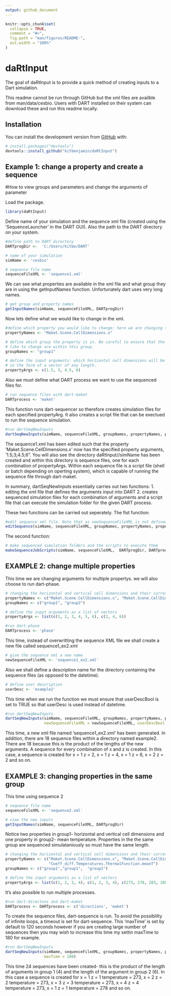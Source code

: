 ```yaml
---
output: github_document
---
```


<!-- README.md is generated from README.Rmd. Please edit that file -->

```r
knitr::opts_chunk$set(
  collapse = TRUE,
  comment = "#>",
  fig.path = "man/figures/README-",
  out.width = "100%"
)
```
# daRtInput

<!-- badges: start -->
<!-- badges: end -->

The goal of daRtInput is to provide a quick method of creating inputs to a Dart simulation.

This readme cannot be run through GitHub but the xml files are availble from man/data/cesbio. Users with DART installed on their system can download these and run this readme locally.

## Installation

You can install the development version from [GitHub](https://github.com/) with:

``` r
# install.packages("devtools")
devtools::install_github("kitbenjamin/daRtInput")
```
## Example 1: change a property and create a sequence

#How to view groups and parameters and change the arguments of parameter

Load the package.
```r
library(daRtInput)
```
Define name of your simulation and the sequence xml file (created using the 'SequenceLauncher' in the DART GUI). Also the path to 
the DART directory on your system.
```r
#define path to DART directory
DARTprogDir <-  'C:/Users/kitbe/DART'

# name of your simulation
simName <- 'cesbio'

# sequence file name
sequenceFileXML <- 'sequence1.xml'
```

We can see what properties are available in the xml file and what group they are in using the getInputNames function. 
Unfortunately dart uses very long names.
```r
# get group and property names
getInputNames(simName, sequenceFileXML, DARTprogDir)
```
Now lets define what we would like to change in the xml.
```r
#define which property you would like to change: here we are changing the horizontal cell dimensions 
propertyNames <- "Maket.Scene.CellDimensions.x"

# define which group the property is in. Be careful to ensure that the properties you would 
# like to change are within this group.
groupNames <- "group1"

# define the input arguments: which horizontal cell dimensions will be input into the model? This should be 
# in the form of a vector of any length.
propertyArgs <- c(1.5, 3, 4.5, 6)
```
Also we must define what DART process we want to use the sequenced files for.
```r
# run sequence files with dart-maket
DARTprocess <- 'maket'
```
This function runs dart-sequencer so therefore creates simulation files for each specified propertyArg. It also creates a script file that can be exectued to run the sequence simulation.
```r
#run dertSeqNewInputs
dartSeqNewInputs(simName, sequenceFileXML, groupNames, propertyNames, propertyArgs, DARTprogDir, DARTprocess)
```
The sequence1.xml has been edited such that the property 'Maket.Scene.CellDimensions.x' now has the specified property arguments, '1.5;3;4.5;6". You will also see the directory daRtInput/<datettime>/simName has been created and within this directory is sequence files, one for each combination of propertyArgs. Within each sequence file is a script file (shell or batch depending on operting system), which is capable of running the sequence file through dart-maket. 

In summary, dartSeqNewInputs essentially carries out two functions: 
1. editing the xml file that defines the arguments input into DART 
2. creates sequenced simulation files for each combination of arguments and a script file that can execute the simulation folder for the given DART process.

These two functions can be carried out seperately. The fist function:

```r
#edit sequence xml file. Note that as newSequenceFileXML is not defined, sequenceFileXML will be overwritten
editSequence(simName, sequenceFileXML, groupNames, propertyNames, propertyArgs, DARTprogDir)
```
The second function:
```r
# make sequenced simulation folders and the scripts to execute them
makeSequenceJobScripts(simName, sequenceFileXML,  DARTprogDir, DARTprocess)
```

## EXAMPLE 2: change multiple properties

This time we are changing arguments for multiple propertys. we will also choose to run dart-phase.
```r
# changing the horizontal and vertical cell dimensions and their corresponding groups
propertyNames <- c("Maket.Scene.CellDimensions.x", "Maket.Scene.CellDimensions.z")
groupNames <- c("group1", "group2")

# define the input arguments as a list of vectors
propertyArgs <- list(c(1, 2, 3, 4, 5, 6), c(2, 4, 6))

#run dart-phase
DARTprocess <- 'phase'
```

This time, instead of overwritting the sequence XML file we shall create a new file called sequence1_ex2.xml

```r
# give the sequence xml a new name
newSequenceFileXML <- 'sequence1_ex2.xml'
```
Also we shall define a description name for the directory containing the sequence files (as opposed to the datetime).
```r
# define user description
userDesc <- 'example2'
```

This time when we run the function we must ensure that userDescBool is set to TRUE so that userDesc is used instead of datetime.

```r
#run dertSeqNewInputs
dartSeqNewInputs(simName, sequenceFileXML, groupNames, propertyNames, propertyArgs, DARTprogDir, DARTprocess,
                 newSequenceFileXML = newSequenceFileXML, userDescBool = TRUE, userDesc = userDesc)
```
This time, a new xml file named 'sequence1_ex2.xml' has been generated. In addition, there are 18 sequence files within a directory named example2. There are 18 because this is the product of the lengths of the new arguments. A sequence for every combination of x and z is created. In this case, a sequence is created for x = 1 z = 2, x = 1 z = 4, x = 1 z = 6, 
x = 2 z = 2 and so on.

## EXAMPLE 3: changing properties in the same group

This time using sequence 2

```r
# sequence file name
sequenceFileXML <- 'sequence2.xml'
```

```r
# view the new inputs
getInputNames(simName, sequenceFileXML, DARTprogDir)
```
Notice two properties in group1- horizontal and vertical cell dimensions and one property in group2- mean temperature. Properties in the the same group are sequenced simulataniously so must have the same length. 
```r
# changing the horizontal and vertical cell dimensions and their corresponding groups
propertyNames <- c("Maket.Scene.CellDimensions.x", "Maket.Scene.CellDimensions.z",
                   "Coeff_diff.Temperatures.ThermalFunction.meanT")
groupNames <- c("group1","group1",  "group2")

# define the input arguments as a list of vectors
propertyArgs <- list(c(1, 2, 3, 4), c(1, 2, 3, 4), c(273, 278, 283, 288, 293, 298))
```
It's also possible to run multiple processes.
```r
#run dart-directons and dart-maket
DARTprocess <- DARTprocess <- c('directions', 'maket')
```

To create the sequence files, dart-sequence is run. To avoid the possiblilty of infinite loops, a timeout is set for dart-sequence. This 'maxTime' is set by default to 120 seconds however if you are creating large number of sequences then you may wish to increase this time my settin maxTime to 180 for example. 

```r
#run dertSeqNewInputs
dartSeqNewInputs(simName, sequenceFileXML, groupNames, propertyNames, propertyArgs, DARTprogDir, DARTprocess,
                 maxTime = 180)
```

This time 24 sequences have been created- this is the product of the length of arguments in group 1
(4) and the length of the argument in group 2 (6). In this case a sequence is created for x = 1 z = 1
temperature = 273, x = 2 z = 2 temperature = 273, x = 3 z = 3 temperature = 273, 
x = 4 z = 4 temperature = 273, x = 1 z = 1 temperature = 278 and so on. 
